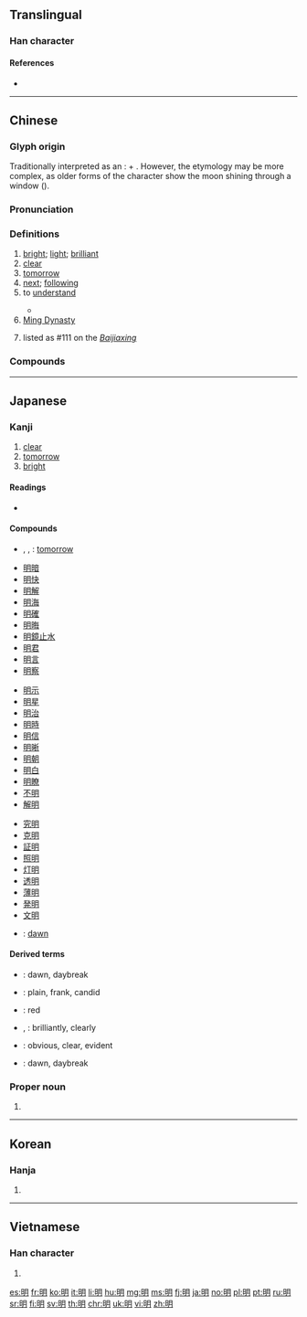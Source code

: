{{character info/new}}
{{also|日月}}
==Translingual==
{{stroke order}}

===Han character===
{{Han char|rn=72|rad=日|as=04|sn=8|four=67020|canj=AB|ids=⿰日月}}

====References====
* {{Han ref|kx=0491.120|dkj=13805|dj=0852.180|hdz=21491.080|uh=660E|ud=26126|bh=A9FA|bd=43514}}

----

==Chinese==
{{zh-forms|alt=朙}}

===Glyph origin===
{{Han etyl}}
Traditionally interpreted as an {{liushu|ic|nocap=1}}: {{zh-l|*日|sun}} + {{zh-l|*月|moon}}. However, the etymology may be more complex, as older forms of the character show the moon shining through a window ({{zh-l|*朙}}).

===Pronunciation===
{{zh-pron
|m=míng
|c=ming4
|h=pfs=mìn
|md=màng/mìng
|md_note=màng - vernacular; mìng - literary
|mn=bîn/mê/miâ/bêng
|mn_note=bîn/mê/miâ - vernacular; bêng - literary
|w=3men,3min
|w_note=3men - vernacular; 3min - literary
|mc=y
|oc=y
|cat=a,n,pn
}}

===Definitions===
{{zh-hanzi}}

# [[bright]]; [[light]]; [[brilliant]]
# [[clear]]
# [[tomorrow]]
# [[next]]; [[following]]
# to [[understand]]
#: {{zh-x|講明|to explain}}
#* {{zh-x|如果{gwo2} 你 唔 明 就 要{jiu3} 講畀 我 聽。|If you don't '''understand''' then you have to tell me.|C}}
# [[w:Ming Dynasty|Ming Dynasty]]
# {{surname|lang=zh|dot=,}} listed as #111 on the ''[[:w:Baijiaxing|Baijiaxing]]''

===Compounds===
{{zh-der|明暗|明白|明白人|明燦燦|明察|明察暗訪|明察秋毫|明達|明燈|明斷|明礬|明光|明光光|明光瓦亮|明火|明潔|明凈|明靜|明鏡|明朗|明亮|明明|明年|明槍暗箭|明搶|明確|明兒|明日|明銳|明閃閃|明升暗降|明顯|明星|明天|明槍易躲，暗箭難防|明目張膽|小聰明|伯明罕|公明|光明|光明燈|失明|大明星|呈明|半透明|嚴明|修明|圓明園|因明|喪明|判明|天明|宣明|復明|幽明|平明|催明鳥|三明治|孔明|分明|唐明皇|小明|大明曆|南明|克明|休明|孔明燈|剖明|夜明珠|五明|不明|三明|廉明|大明湖|大明|夜明|幽明錄|嚮明|哉生明|公生明|明鐙|流明|砸明火|明降|明淨|明刑|明徹|明忘八|文明戲|明玕|明如翦|明決|明詩|明曉|清明節|明臺|明快|明令|明旌|文明病|明節|明範|明當|明前|明滅|明據|明講|明誓|決明子|明志|明蟾|明王|明詔|明了|明麗|明公|明言|明訓|明慎|明知|朱明|明瓦|明秀|擺明|明盛|明分|申明|啟明|明晨|稟明|明新|明夜|明發|明亮隔|無明|明板|明哲|明挖|明貺|正明師|明君|明媚|明暢|明法|神明|明瞭|明線|明治|明丟丟|明度|明樓|明理|明辨|昆明湖|朧明|注明|明兩|明鑒|明朝|明聖|清明|明遠樓|明喻|明溝|明智|晦明|旦明|明人|明神|明允|明河|昆明池|明瑟|照明|明密|明開|空明|春明|查明|明德|明經|明良|明槍|明師|明打明|明盤|朏明|明幌幌|明旦|明堂|明知道|挑明|明亮亮|昭明|明器|明膠|明道|明衣|明璫|明燭|明牌|明祀|明早|沒天明|明世|明者|發明|明通|明間|明慧|昌明|明府|明信片|明晃晃|明後|標明|明晰|明石|明命|明眼人|明牧|明順|澄明|明主|明目|明珠|敘明|明駝|明靈|照明彈|明悟|明說|明賢|明滴溜|明澈|發明家|明輪|石決明|文明|打明火|明碼|淺明|明夷|明局|明蝦|洞明|明四家|明汪汪|明豔|決明|永明體|明琅|明妃|明時|投明|明肌雪|明正|明鑑|松明|明證|明處|無明火|明文|昏明|明調|明見|明示|明眼|明眸|明水|明杖|明月光|明月|明擺著|明恕|明德茶|明威|明太祖|明倫堂|方明|文明人|明教|指明|精明|陽明|聲明|顯明|齊明|聰明|英明|詳明|過明路|野決明|陽明山|賢明|說明書|虛明|說明文|說明|馬明王|簡明|長明燈|質明|黎明|表明|靜明園|黃明膠|證明|鮮明|鬼聰明|趕明兒|高明|開明|餘明|重明|透明|頭明|透明化|透明體|通明|驗明|闡明|聖明|薄明|黃明|遲明|趙公明|透明漆|透明度|辨明|載明|證明書|註明|言明|芵明|聰明人}}

----

==Japanese==

===Kanji===
{{ja-kanji|grade=2|rs=日04}}

# [[clear]]
# [[tomorrow]]
# [[bright]]

====Readings====
* {{ja-readings|kanon=[[めい]] (mei)|goon=[[みょう]] (myō)|toon=[[みん]] (min)|kun=[[あかるい]] ([[明るい]], akarui), [[あきらか]] ([[明らか]], akiraka), [[あける]] ([[明ける]], akeru), [[あかす]]　([[明かす, akasu]])}}

====Compounds====
{{top3}}
* {{ja-r|明日|あした}}, {{ja-r|明日|あす}}, {{ja-r|明日|みょうにち}}: [[tomorrow]]
* [[明暗]]
* [[明快]]
* [[明解]]
* [[明海]]
* [[明確]]
* [[明晦]]
* [[明鏡止水]]
* [[明君]]
* [[明言]]
* [[明察]]
{{mid3}}
* [[明示]]
* [[明星]]
* [[明治]]
* [[明時]]
* [[明信]]
* [[明晰]]
* [[明朝]]
* [[明白]]
* [[明瞭]]
* [[不明]]
* [[解明]]
{{mid3}}
* [[究明]]
* [[克明]]
* [[証明]]
* [[照明]]
* [[灯明]]
* [[透明]]
* [[薄明]]
* [[発明]]
* [[文明]]
* {{ja-r|晨明|しんめい}}: [[dawn]]
{{bottom}}

====Derived terms====
* {{ja-r|暁|あかつき}}: dawn, daybreak
* {{ja-r|明白|あからさま}}: plain, frank, candid
* {{ja-r|赤|あか}}: red
* {{ja-r|明々と|あかあか と}}, {{ja-r|赤々と|あかあか と}}: brilliantly, clearly
* {{ja-r|明らか|あきらか}}: obvious, clear, evident
* {{ja-r|明け|あけ}}: dawn, daybreak

===Proper noun===
{{ja-pos|あきら|proper}}

# {{given name|male|lang=ja|sort=あきら}}

----

==Korean==

===Hanja===
{{ko-hanja|hangeul=명|eumhun=|rv=myeong|mr=myŏng|y=myeng}}

# {{defn|lang=ko|sort=日04}}

----

==Vietnamese==

===Han character===
{{vi-hantu|[[minh]]|rs=日04}}

# {{defn|lang=vi|sort=日04}}

[[es:明]]
[[fr:明]]
[[ko:明]]
[[it:明]]
[[li:明]]
[[hu:明]]
[[mg:明]]
[[ms:明]]
[[fj:明]]
[[ja:明]]
[[no:明]]
[[pl:明]]
[[pt:明]]
[[ru:明]]
[[sr:明]]
[[fi:明]]
[[sv:明]]
[[th:明]]
[[chr:明]]
[[uk:明]]
[[vi:明]]
[[zh:明]]
